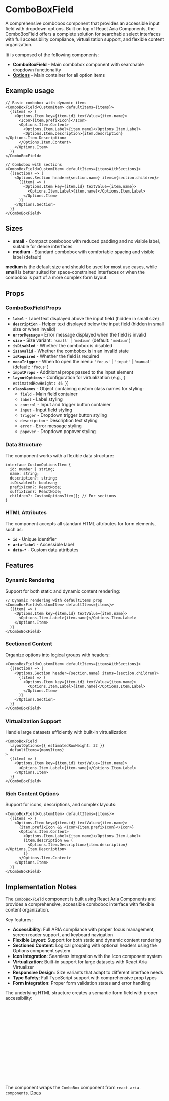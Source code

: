 

<Meta of={ComboBoxStories} />

# ComboBoxField

A comprehensive combobox component that provides an accessible input field with dropdown options. Built on top of React Aria Components, the ComboBoxField offers a complete solution for searchable select interfaces with full accessibility compliance, virtualization support, and flexible content organization.

Iti is composed of the following components:

- **ComboBoxField** - Main combobox component with searchable dropdown functionality
- **[Options](?path=/docs/components-options--playground)** - Main container for all option items

## Example usage
```tsx
// Basic combobox with dynamic items
<ComboBoxField<CustomItem> defaultItems={items}>
  {(item) => (
    <Options.Item key={item.id} textValue={item.name}>
      <Icon>{item.prefixIcon}</Icon>
      <Options.Item.Content>
        <Options.Item.Label>{item.name}</Options.Item.Label>
        <Options.Item.Description>{item.description}</Options.Item.Description>
      </Options.Item.Content>
    </Options.Item>
  )}
</ComboBoxField>

// Combobox with sections
<ComboBoxField<CustomItem> defaultItems={itemsWithSections}>
  {(section) => (
    <Options.Section header={section.name} items={section.children}>
      {(item) => (
        <Options.Item key={item.id} textValue={item.name}>
          <Options.Item.Label>{item.name}</Options.Item.Label>
        </Options.Item>
      )}
    </Options.Section>
  )}
</ComboBoxField>
```

## Sizes

* **small** - Compact combobox with reduced padding and no visible label, suitable for dense interfaces
* **medium** - Standard combobox with comfortable spacing and visible label (default)

**medium** is the default size and should be used for most use cases, while **small** is better suited for space-constrained interfaces or when the combobox is part of a more complex form layout.

<Canvas of={ComboBoxStories.Default} />

## Props

### ComboBoxField Props
- **`label`** - Label text displayed above the input field (hidden in small size)
- **`description`** - Helper text displayed below the input field (hidden in small size or when invalid)
- **`errorMessage`** - Error message displayed when the field is invalid
- **`size`** - Size variant: `'small'` | `'medium'` (default: `'medium'`)
- **`isDisabled`** - Whether the combobox is disabled
- **`isInvalid`** - Whether the combobox is in an invalid state
- **`isRequired`** - Whether the field is required
- **`menuTrigger`** - When to open the menu: `'focus'` | `'input'` | `'manual'` (default: `'focus'`)
- **`inputProps`** - Additional props passed to the input element
- **`layoutOptions`** - Configuration for virtualization (e.g., `{ estimatedRowHeight: 46 }`)
- **`classNames`** - Object containing custom class names for styling:
  - `field` - Main field container
  - `label` - Label styling
  - `control` - Input and trigger button container
  - `input` - Input field styling
  - `trigger` - Dropdown trigger button styling
  - `description` - Description text styling
  - `error` - Error message styling
  - `popover` - Dropdown popover styling

### Data Structure
The component works with a flexible data structure:

```tsx
interface CustomOptionsItem {
  id: number | string;
  name: string;
  description?: string;
  isDisabled?: boolean;
  prefixIcon?: ReactNode;
  suffixIcon?: ReactNode;
  children?: CustomOptionsItem[]; // For sections
}
```

### HTML Attributes
The component accepts all standard HTML attributes for form elements, such as:
- **`id`** - Unique identifier
- **`aria-label`** - Accessible label
- **`data-*`** - Custom data attributes

## Features

### Dynamic Rendering
Support for both static and dynamic content rendering:
```tsx
// Dynamic rendering with defaultItems prop
<ComboBoxField<CustomItem> defaultItems={items}>
  {(item) => (
    <Options.Item key={item.id} textValue={item.name}>
      <Options.Item.Label>{item.name}</Options.Item.Label>
    </Options.Item>
  )}
</ComboBoxField>
```

### Sectioned Content
Organize options into logical groups with headers:
```tsx
<ComboBoxField<CustomItem> defaultItems={itemsWithSections}>
  {(section) => (
    <Options.Section header={section.name} items={section.children}>
      {(item) => (
        <Options.Item key={item.id} textValue={item.name}>
          <Options.Item.Label>{item.name}</Options.Item.Label>
        </Options.Item>
      )}
    </Options.Section>
  )}
</ComboBoxField>
```

### Virtualization Support
Handle large datasets efficiently with built-in virtualization:
```tsx
<ComboBoxField
  layoutOptions={{ estimatedRowHeight: 32 }}
  defaultItems={manyItems}
>
  {(item) => (
    <Options.Item key={item.id} textValue={item.name}>
      <Options.Item.Label>{item.name}</Options.Item.Label>
    </Options.Item>
  )}
</ComboBoxField>
```

### Rich Content Options
Support for icons, descriptions, and complex layouts:
```tsx
<ComboBoxField<CustomItem> defaultItems={items}>
  {(item) => (
    <Options.Item key={item.id} textValue={item.name}>
      {item.prefixIcon && <Icon>{item.prefixIcon}</Icon>}
      <Options.Item.Content>
        <Options.Item.Label>{item.name}</Options.Item.Label>
        {item.description && (
          <Options.Item.Description>{item.description}</Options.Item.Description>
        )}
      </Options.Item.Content>
    </Options.Item>
  )}
</ComboBoxField>
```

## Implementation Notes

The `ComboBoxField` component is built using React Aria Components and provides a comprehensive, accessible combobox interface with flexible content organization.

Key features:
- **Accessibility**: Full ARIA compliance with proper focus management, screen reader support, and keyboard navigation
- **Flexible Layout**: Support for both static and dynamic content rendering
- **Sectioned Content**: Logical grouping with optional headers using the Options component system
- **Icon Integration**: Seamless integration with the Icon component system
- **Virtualization**: Built-in support for large datasets with React Aria Virtualizer
- **Responsive Design**: Size variants that adapt to different interface needs
- **Type Safety**: Full TypeScript support with comprehensive prop types
- **Form Integration**: Proper form validation states and error handling

The underlying HTML structure creates a semantic form field with proper accessibility:
```html
<div class="combobox-field" data-size="medium">
  <label class="field-label">Label</label>
  <div class="field-control">
    <input class="field-input" placeholder="Search..." />
    <button class="field-trigger">
      <span class="icon"><ChevronDown /></span>
    </button>
  </div>
  <div class="field-description">Helper text</div>
  <div class="field-error">Error message</div>
  <div class="field-popover">
    <div class="options-list">
      <!-- Options content -->
    </div>
  </div>
</div>
```

The component wraps the `ComboBox` component from `react-aria-components`. [Docs](https://react-spectrum.adobe.com/react-spectrum/ComboBox.html)

